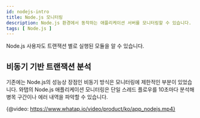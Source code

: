 ```yaml
---
id: nodejs-intro
title: Node.js 모니터링
description: Node.js 환경에서 동작하는 애플리케이션 서버를 모니터링할 수 있습니다.
tags: [ Node.js ]
---
```


Node.js 사용자도 트랜잭션 별로 실행된 모듈을 알 수 있습니다.

## 비동기 기반 트랜잭션 분석

기존에는 Node.js의 성능상 장점인 비동기 방식은 모니터링에 제한적인 부분이 있었습니다. 와탭의 Node.js 애플리케이션 모니터링은 단일 스레드 플로우를 10초마다 분석해 병목 구간이나 에러 내역을 파악할 수 있습니다.

{@video: https://www.whatap.io/video/product/ko/app_nodejs.mp4}
